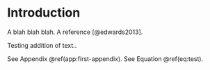# Introduction

A blah blah blah.  A reference [@edwards2013].

Testing addition of text..

\begin{equation}
  1 + 11
  \label{eq:test}
\end{equation}

See Appendix \@ref(app:first-appendix). See Equation \@ref(eq:test).
